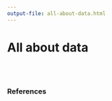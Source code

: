 ```yaml
---
output-file: all-about-data.html
---
```


# All about data {#sec-all-about-data}






<br/>
<br/>

### References {.unnumbered}

